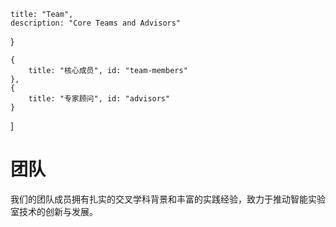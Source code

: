 

    title: "Team",
    description: "Core Teams and Advisors"
}

    {
        title: "核心成员", id: "team-members"
    },
    {
        title: "专家顾问", id: "advisors"
    }
]

# 团队

我们的团队成员拥有扎实的交叉学科背景和丰富的实践经验，致力于推动智能实验室技术的创新与发展。

<TeamMembers />

<Advisors />

